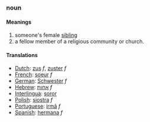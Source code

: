 === noun ===

==== Meanings ====
# someone's female [[sibling]]
# a fellow member of a religious community or church.

==== Translations ====
*[[Dutch]]: [[zus]] ''f'', [[zuster]] ''f''
*[[French]]: [[soeur]] ''f''
*[[German]]: [[Schwester]] ''f''
*[[Hebrew]]: [[אחות]] ''f''
*[[Interlingua]]: [[soror]]
*[[Polish]]: [[siostra]] ''f''
*[[Portuguese]]: [[irmã]] ''f''
*[[Spanish]]: [[hermana]] ''f''